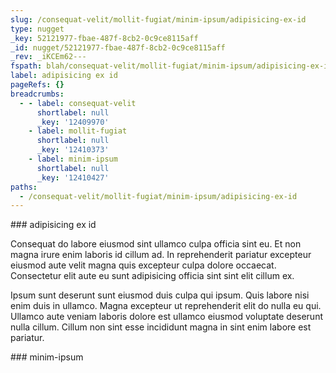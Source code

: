 ```yaml
---
slug: /consequat-velit/mollit-fugiat/minim-ipsum/adipisicing-ex-id
type: nugget
_key: 52121977-fbae-487f-8cb2-0c9ce8115aff
_id: nugget/52121977-fbae-487f-8cb2-0c9ce8115aff
_rev: _iKCEm62---
fspath: blah/consequat-velit/mollit-fugiat/minim-ipsum/adipisicing-ex-id.md
label: adipisicing ex id
pageRefs: {}
breadcrumbs:
  - - label: consequat-velit
      shortlabel: null
      _key: '12409970'
    - label: mollit-fugiat
      shortlabel: null
      _key: '12410373'
    - label: minim-ipsum
      shortlabel: null
      _key: '12410427'
paths:
  - /consequat-velit/mollit-fugiat/minim-ipsum/adipisicing-ex-id
---
```


<NuggetArea>
<Nugget slug="/consequat-velit/mollit-fugiat/minim-ipsum/adipisicing-ex-id" type="nugget" _key="52121977-fbae-487f-8cb2-0c9ce8115aff" _id="nugget/52121977-fbae-487f-8cb2-0c9ce8115aff" _rev="_iKCEm62---" fspath="blah/consequat-velit/mollit-fugiat/minim-ipsum/adipisicing-ex-id.md" label="adipisicing ex id" paths="/consequat-velit/mollit-fugiat/minim-ipsum/adipisicing-ex-id">
<NuggetBody>
### adipisicing ex id

Consequat do labore eiusmod sint ullamco culpa officia sint eu. Et non magna irure enim laboris id cillum ad. In reprehenderit pariatur excepteur eiusmod aute velit magna quis excepteur culpa dolore occaecat. Consectetur elit aute eu sunt adipisicing officia sint sint elit cillum ex.

Ipsum sunt deserunt sunt eiusmod duis culpa qui ipsum. Quis labore nisi enim duis in ullamco. Magna excepteur ut reprehenderit elit do nulla eu qui. Ullamco aute veniam laboris dolore est ullamco eiusmod voluptate deserunt nulla cillum. Cillum non sint esse incididunt magna in sint enim labore est pariatur.

</NuggetBody>
<Breadcrumbs>
<Crumbs>
<Crumb _key="12409970" label="consequat-velit" /><Crumb _key="12410373" label="mollit-fugiat" /><Crumb _key="12410427" label="minim-ipsum" />
</Crumbs>
</Breadcrumbs>
</Nugget>

<NuggetsInbound>
</NuggetsInbound>
<NuggetsOutbound>
</NuggetsOutbound>
</NuggetArea>
<PassagesInbound>
<Passage direction="inbound" type="passage" _key="12410427" _id="passage/12410427" _rev="_iKCEm6y--B" label="minim-ipsum" passage="minim-ipsum" fspath="blah/consequat-velit/mollit-fugiat/minim-ipsum" paths="/consequat-velit/mollit-fugiat/minim-ipsum" slug="/consequat-velit/mollit-fugiat/minim-ipsum">
<NuggetBody>
### minim-ipsum

</NuggetBody>
<Breadcrumbs>
<Crumbs>
<Crumb _key="12409970" label="consequat-velit" /><Crumb _key="12410373" label="mollit-fugiat" />
</Crumbs>
</Breadcrumbs>
</Passage>

</PassagesInbound>
<PassagesOutbound>
</PassagesOutbound>
